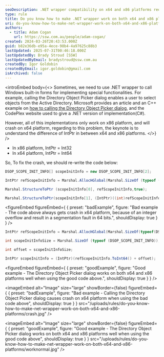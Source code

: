```yaml
---
seoDescription: .NET wrapper compatibility on x64 and x86 platforms requires careful IntPtr management to avoid integer overflows.
type: rule
title: Do you know how to make .NET wrapper work on both x64 and x86 platforms?
uri: do-you-know-how-to-make-net-wrapper-work-on-both-x64-and-x86-platforms
authors:
  - title: Adam Cogan
    url: https://ssw.com.au/people/adam-cogan/
created: 2024-03-26T20:43:53.000Z
guid: b82e36db-e95a-4ece-98b4-4a97625c88b3
lastUpdated: 2025-07-31T00:46:18.000Z
lastUpdatedBy: Brady Stroud [SSW]
lastUpdatedByEmail: bradystroud@ssw.com.au
createdBy: Igor Goldobin
createdByEmail: igor.goldobin@gmail.com
isArchived: false
---
```


<introEmbed
  body={<>
Sometimes, we need to use .NET wrapper to call Windows built-in forms for implementing special functionalities. For example, calling the Directory Object Picker dialog enables a user to select objects from the Active Directory. Microsoft provides an article and an C++ example on [how to calling the Directory Object Picker dialog](https://learn.microsoft.com/en-us/windows/win32/ad/directory-object-picker?WT.mc_id=WDIT-MVP-33518), and the CodePlex website used to give a .NET version of implementation(C#).

However, all of this implementations only work on x86 platform, and will crash on x64 platform, regarding to this problem, the keynote is to understand the difference of IntPtr in between x64 and x86 platforms.
  </>}
/>
* In x86 platform, IntPtr = Int32
* In x64 platform, IntPtr = Int64

So, To fix the crash, we should re-write the code below:

```cs
DSOP_SCOPE_INIT_INFO[] scopeInitInfo = new DSOP_SCOPE_INIT_INFO[2];

IntPtr refScopeInitInfo = Marshal.AllocHGlobal(Marshal.SizeOf (typeof (DSOP_SCOPE_INIT_INFO)) * 2);

Marshal.StructureToPtr (scopeInitInfo[0], refScopeInitInfo,true);

Marshal.StructureToPtr(scopeInitInfo[1], (IntPtr)((int)refScopeInitInfo + Marshal.SizeOf(typeof(DSOP_SCOPE_INIT_INFO))), true);
```
<figureEmbed figureEmbed={ {
  preset: "badExample",
  figure: "Bad example - The code above always gets crash in x64 platform, because of an integer overflow and result in a segmentation fault in 64 bits.",
  shouldDisplay: true
} } />


```cs
IntPtr refScopeInitInfo = Marshal.AllocHGlobal(Marshal.SizeOf(typeof(DSOP_SCOPE_INIT_INFO)) * 2);

int scopeInitInfoSize = Marshal.SizeOf (typeof (DSOP_SCOPE_INIT_INFO));

int offset = scopeInitInfoSize;

IntPtr scopeInitInfo = (IntPtr)(refScopeInitInfo.ToInt64() + offset);
```
<figureEmbed figureEmbed={ {
  preset: "goodExample",
  figure: "Good example - The Directory Object Picker dialog works on both x64 and x86 platforms well when using the good code above.",
  shouldDisplay: true
} } />


<imageEmbed
  alt="Image"
  size="large"
  showBorder={false}
  figureEmbed={ {
    preset: "badExample",
    figure: "Bad example - Calling the Directory Object Picker dialog causes crash on x64 platform when using the bad code above",
    shouldDisplay: true
  } }
  src="/uploads/rules/do-you-know-how-to-make-net-wrapper-work-on-both-x64-and-x86-platforms/crash.jpg"
/>


<imageEmbed
  alt="Image"
  size="large"
  showBorder={false}
  figureEmbed={ {
    preset: "goodExample",
    figure: "Good example - The Directory Object Picker dialog works on both x64 and x86 platforms well when using the good code above",
    shouldDisplay: true
  } }
  src="/uploads/rules/do-you-know-how-to-make-net-wrapper-work-on-both-x64-and-x86-platforms/worknormal.jpg"
/>
